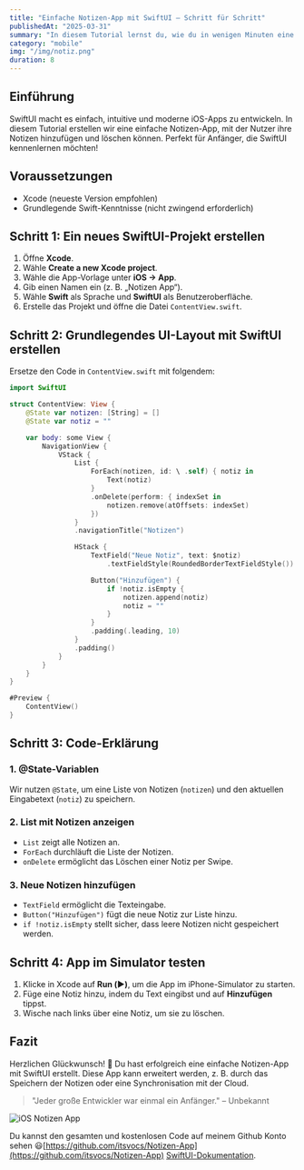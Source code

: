 ```yaml
---
title: "Einfache Notizen-App mit SwiftUI – Schritt für Schritt"
publishedAt: "2025-03-31"
summary: "In diesem Tutorial lernst du, wie du in wenigen Minuten eine einfache Notizen-App für iOS mit SwiftUI erstellst. Perfekt für Anfänger!"
category: "mobile"
img: "/img/notiz.png"
duration: 8
---
```


## Einführung

SwiftUI macht es einfach, intuitive und moderne iOS-Apps zu entwickeln. In diesem Tutorial erstellen wir eine einfache Notizen-App, mit der Nutzer ihre Notizen hinzufügen und löschen können. Perfekt für Anfänger, die SwiftUI kennenlernen möchten!

## Voraussetzungen

- Xcode (neueste Version empfohlen)
- Grundlegende Swift-Kenntnisse (nicht zwingend erforderlich)

## Schritt 1: Ein neues SwiftUI-Projekt erstellen

1. Öffne **Xcode**.
2. Wähle **Create a new Xcode project**.
3. Wähle die App-Vorlage unter **iOS → App**.
4. Gib einen Namen ein (z. B. „Notizen App“).
5. Wähle **Swift** als Sprache und **SwiftUI** als Benutzeroberfläche.
6. Erstelle das Projekt und öffne die Datei `ContentView.swift`.

## Schritt 2: Grundlegendes UI-Layout mit SwiftUI erstellen

Ersetze den Code in `ContentView.swift` mit folgendem:

```swift
import SwiftUI

struct ContentView: View {
    @State var notizen: [String] = []
    @State var notiz = ""

    var body: some View {
        NavigationView {
            VStack {
                List {
                    ForEach(notizen, id: \ .self) { notiz in
                        Text(notiz)
                    }
                    .onDelete(perform: { indexSet in
                        notizen.remove(atOffsets: indexSet)
                    })
                }
                .navigationTitle("Notizen")

                HStack {
                    TextField("Neue Notiz", text: $notiz)
                        .textFieldStyle(RoundedBorderTextFieldStyle())

                    Button("Hinzufügen") {
                        if !notiz.isEmpty {
                            notizen.append(notiz)
                            notiz = ""
                        }
                    }
                    .padding(.leading, 10)
                }
                .padding()
            }
        }
    }
}

#Preview {
    ContentView()
}
```

## Schritt 3: Code-Erklärung

### 1. **@State-Variablen**

Wir nutzen `@State`, um eine Liste von Notizen (`notizen`) und den aktuellen Eingabetext (`notiz`) zu speichern.

### 2. **List mit Notizen anzeigen**

- `List` zeigt alle Notizen an.
- `ForEach` durchläuft die Liste der Notizen.
- `onDelete` ermöglicht das Löschen einer Notiz per Swipe.

### 3. **Neue Notizen hinzufügen**

- `TextField` ermöglicht die Texteingabe.
- `Button("Hinzufügen")` fügt die neue Notiz zur Liste hinzu.
- `if !notiz.isEmpty` stellt sicher, dass leere Notizen nicht gespeichert werden.

## Schritt 4: App im Simulator testen

1. Klicke in Xcode auf **Run (▶️)**, um die App im iPhone-Simulator zu starten.
2. Füge eine Notiz hinzu, indem du Text eingibst und auf **Hinzufügen** tippst.
3. Wische nach links über eine Notiz, um sie zu löschen.

## Fazit

Herzlichen Glückwunsch! 🎉 Du hast erfolgreich eine einfache Notizen-App mit SwiftUI erstellt. Diese App kann erweitert werden, z. B. durch das Speichern der Notizen oder eine Synchronisation mit der Cloud.

> "Jeder große Entwickler war einmal ein Anfänger." – Unbekannt

![iOS Notizen App](/img/notizfull.png)

Du kannst den gesamten und kostenlosen Code auf meinem Github Konto sehen 😃[https://github.com/itsvocs/Notizen-App](https://github.com/itsvocs/Notizen-App)
[SwiftUI-Dokumentation](https://developer.apple.com/documentation/swiftui).
